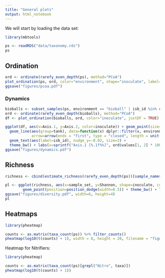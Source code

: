 ```yaml
---
title: "General plots"
output: html_notebook
---
```


We will start by loading the data set:

```r
library(mbtools)

ps <- readRDS("data/taxonomy.rds")
ps
```

## Ordination

```r
ord <- ordinate(rarefy_even_depth(ps), method="PCoA")
plot_ordination(ps, ord, color="environment", shape="inoculate", label="isb_id") + theme_bw()
ggsave("figures/pcoa.pdf")
```

### Dynamics

```r
bioballs <- subset_samples(ps, environment == "bioball" | isb_id %in% c("T0B", "T0Comm"))
ord <- ordinate(rarefy_even_depth(bioballs), method="PCoA")
df <- plot_ordination(bioballs, ord, color="inoculate", justDF = TRUE)

ggplot(df, aes(x=Axis.1, y=Axis.2, color=inoculate)) + geom_point(size=3, alpha=0.5) + 
  geom_line(aes(group=tank), data=function(x) dplyr::filter(x, environment == "bioball"), 
            arrow=arrow(ends = "first", type = "closed", length = unit(0.2, "cm"))) + 
  geom_text(aes(label=isb_id), nudge_y=-0.02, size=3) +
  theme_bw() + labs(x=sprintf("Axis.1 [%.1f%%]", ord$values[1, 2] * 100), y=sprintf("Axis.2 [%.1f%%]", ord$values[2, 2] * 100))
ggsave("figures/dynamics.pdf")
```
## Richness

```r
richness <- cbind(estimate_richness(rarefy_even_depth(ps))[sample_names(ps), ], sample_data(ps))

pl <- ggplot(richness, aes(x=sample_set, y=Shannon, shape=inoculate, color=environment, group=inoculate)) +        
        geom_point(position=position_dodge(width=0.5)) + theme_bw() + labs(x="time point", y="shannon diversity")
ggsave("figures/diversity.pdf", width=6, height=4)
pl
```

## Heatmaps

```r
library(pheatmap)

counts <- as.matrix(taxa_count(ps)) %>% filter_counts()
pheatmap(log10(t(counts) + 1), width = 8, height = 20, filename = "figures/heatmap.pdf")
```

Heatmap for Nitrifiers:

```r
library(pheatmap)

counts <- as.matrix(taxa_count(ps)[grepl("Nitro", taxa)])
pheatmap(log10(t(counts) + 1))
```